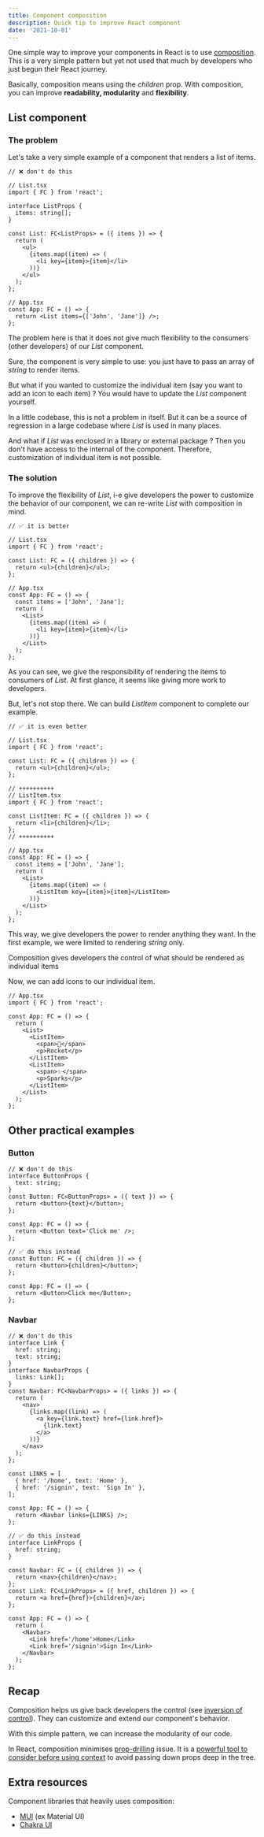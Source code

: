 ```yaml
---
title: Component composition
description: Quick tip to improve React component
date: '2021-10-01'
---
```


One simple way to improve your components in React is to use [composition](https://reactjs.org/docs/composition-vs-inheritance.html). This is a very simple pattern but yet not used that much by developers who just begun their React journey.

Basically, composition means using the _children_ prop. With composition, you can improve **readability, modularity** and **flexibility**.

## List component

### The problem

Let's take a very simple example of a component that renders a list of items.

```tsx
// ❌ don't do this

// List.tsx
import { FC } from 'react';

interface ListProps {
  items: string[];
}

const List: FC<ListProps> = ({ items }) => {
  return (
    <ul>
      {items.map((item) => (
        <li key={item}>{item}</li>
      ))}
    </ul>
  );
};

// App.tsx
const App: FC = () => {
  return <List items={['John', 'Jane']} />;
};
```

The problem here is that it does not give much flexibility to the consumers (other developers) of our _List_ component.

Sure, the component is very simple to use: you just have to pass an array of _string_ to render items.

But what if you wanted to customize the individual item (say you want to add an icon to each item) ? You would have to update the _List_ component yourself.

In a little codebase, this is not a problem in itself. But it can be a source of regression in a large codebase where _List_ is used in many places.

And what if _List_ was enclosed in a library or external package ? Then you don't have access to the internal of the component. Therefore, customization of individual item is not possible.

### The solution

To improve the flexibility of _List_, i-e give developers the power to customize the behavior of our component, we can re-write _List_ with composition in mind.

```tsx
// ✅ it is better

// List.tsx
import { FC } from 'react';

const List: FC = ({ children }) => {
  return <ul>{children}</ul>;
};

// App.tsx
const App: FC = () => {
  const items = ['John', 'Jane'];
  return (
    <List>
      {items.map((item) => (
        <li key={item}>{item}</li>
      ))}
    </List>
  );
};
```

As you can see, we give the responsibility of rendering the items to consumers of _List_. At first glance, it seems like giving more work to developers.

But, let's not stop there. We can build _ListItem_ component to complete our example.

```tsx
// ✅ it is even better

// List.tsx
import { FC } from 'react';

const List: FC = ({ children }) => {
  return <ul>{children}</ul>;
};

// ++++++++++
// ListItem.tsx
import { FC } from 'react';

const ListItem: FC = ({ children }) => {
  return <li>{children}</li>;
};
// ++++++++++

// App.tsx
const App: FC = () => {
  const items = ['John', 'Jane'];
  return (
    <List>
      {items.map((item) => (
        <ListItem key={item}>{item}</ListItem>
      ))}
    </List>
  );
};
```

This way, we give developers the power to render anything they want. In the first example, we were limited to rendering _string_ only.

Composition gives developers the control of what should be rendered as individual items

Now, we can add icons to our individual item.

```tsx
// App.tsx
import { FC } from 'react';

const App: FC = () => {
  return (
    <List>
      <ListItem>
        <span>🚀</span>
        <p>Rocket</p>
      </ListItem>
      <ListItem>
        <span>✨</span>
        <p>Sparks</p>
      </ListItem>
    </List>
  );
};
```

## Other practical examples

### Button

```tsx
// ❌ don't do this
interface ButtonProps {
  text: string;
}
const Button: FC<ButtonProps> = ({ text }) => {
  return <button>{text}</button>;
};

const App: FC = () => {
  return <Button text='Click me' />;
};
```

```tsx
// ✅ do this instead
const Button: FC = ({ children }) => {
  return <button>{children}</button>;
};

const App: FC = () => {
  return <Button>Click me</Button>;
};
```

### Navbar

```tsx
// ❌ don't do this
interface Link {
  href: string;
  text: string;
}
interface NavbarProps {
  links: Link[];
}
const Navbar: FC<NavbarProps> = ({ links }) => {
  return (
    <nav>
      {links.map((link) => (
        <a key={link.text} href={link.href}>
          {link.text}
        </a>
      ))}
    </nav>
  );
};

const LINKS = [
  { href: '/home', text: 'Home' },
  { href: '/signin', text: 'Sign In' },
];

const App: FC = () => {
  return <Navbar links={LINKS} />;
};
```

```tsx
// ✅ do this instead
interface LinkProps {
  href: string;
}

const Navbar: FC = ({ children }) => {
  return <nav>{children}</nav>;
};
const Link: FC<LinkProps> = ({ href, children }) => {
  return <a href={href}>{children}</a>;
};

const App: FC = () => {
  return (
    <Navbar>
      <Link href='/home'>Home</Link>
      <Link href='/signin'>Sign In</Link>
    </Navbar>
  );
};
```

## Recap

Composition helps us give back developers the control (see [inversion of control](https://en.wikipedia.org/wiki/Inversion_of_control)). They can customize and extend our component's behavior.

With this simple pattern, we can increase the modularity of our code.

In React, composition minimises [prop-drilling](https://kentcdodds.com/blog/prop-drilling) issue. It is a [powerful tool to consider before using context](https://epicreact.dev/one-react-mistake-thats-slowing-you-down/) to avoid passing down props deep in the tree.

## Extra resources

Component libraries that heavily uses composition:

- [MUI](https://mui.com/getting-started/usage/) (ex Material UI)
- [Chakra UI](https://chakra-ui.com/docs/getting-started)
